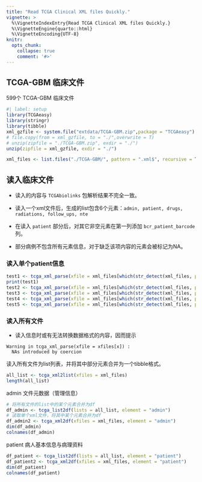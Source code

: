 ```yaml
---
title: "Read TCGA Clinical XML files Quickly."
vignette: >
  %\VignetteIndexEntry{Read TCGA Clinical XML files Quickly.}
  %\VignetteEngine{quarto::html}
  %\VignetteEncoding{UTF-8}
knitr:
  opts_chunk:
    collapse: true
    comment: '#>'
---
```


## TCGA-GBM 临床文件

599个 TCGA-GBM 临床文件

```r
#| label: setup
library(TCGAeasy)
library(stringr)
library(tibble)
xml_gzfile <- system.file("extdata/TCGA-GBM.zip",package = "TCGAeasy")
# file.copy(from = xml_gzfile, to = "./",overwrite = T)
# unzip(zipfile = "./TCGA-GBM.zip", exdir = "./")
unzip(zipfile = xml_gzfile, exdir = "./")

xml_files <- list.files("./TCGA-GBM/", pattern = ".xml$", recursive = T, full.names = T)
```

## 读入临床文件

- 读入的内容与 `TCGAbiolinks` 包解析结果不完全一致。

- 读入一个xml文件后，生成的list包含6个元素：`admin, patient, drugs, radiations, follow_ups, nte`

- 在读入 `patient` 部分后，对其它非空元素在第一列添加 `bcr_patient_barcode` 列。

- 部分病例不包含所有元素信息，对于缺乏该项内容的元素会被标记为NA。

### 读入单个patient信息

```r

test1 <- tcga_xml_parse(xfile = xml_files[which(str_detect(xml_files, pattern = "TCGA-12-3644"))] ) # 595 # 子节点含有多个重复
print(test1)
test2 <- tcga_xml_parse(xfile = xml_files[which(str_detect(xml_files, pattern = "TCGA-14-1829"))] ) # 无nte 
test3 <- tcga_xml_parse(xfile = xml_files[which(str_detect(xml_files, pattern = "TCGA-76-6664"))] ) # 525 # 无 nte 和 radiations
test4 <- tcga_xml_parse(xfile = xml_files[which(str_detect(xml_files, pattern = "TCGA-02-0039"))] ) # 无 drugs 和 radiations
test5 <- tcga_xml_parse(xfile = xml_files[which(str_detect(xml_files, pattern = "TCGA-06-0240"))] ) # 无follow_ups 和 nte

```

### 读入所有文件

- 读入信息时或有无法转换数据格式的内容，因而提示

```
Warning in tcga_xml_parse(xfile = xfiles[x]) :
  NAs introduced by coercion
```

读入所有文件为list列表，并将其中部分元素合并为一个tibble格式。

```r
all_list <- tcga_xml2list(xfiles = xml_files)
length(all_list)
```

admin 文件元数据（管理信息）

```r
# 将所有文件的list中的某个元素合并为df
df_admin <- tcga_list2df(lists = all_list, element = "admin")
# 读取单个xml文件，将其中某个元素合并为df
df_admin2 <- tcga_xml2df(xfiles = xml_files, element = "admin")
dim(df_admin)
colnames(df_admin)
```

patient 病人基本信息与病理资料

```r
df_patient <- tcga_list2df(lists = all_list, element = "patient")
df_patient2 <- tcga_xml2df(xfiles = xml_files, element = "patient")
dim(df_patient)
colnames(df_patient)

```
